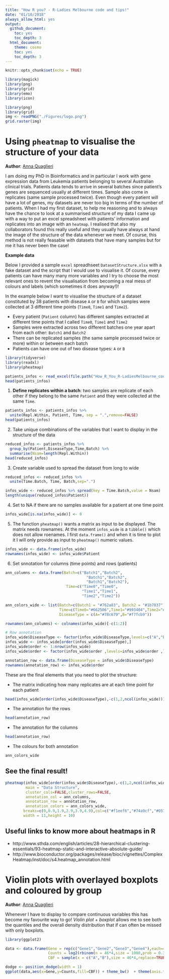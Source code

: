 ```yaml
---
title: "How R you? - R-Ladies Melbourne code and tips!"
date: "01/10/2018"
always_allow_html: yes
output:
  github_document:
    toc: yes
    toc_depth: 3
  html_document:
    theme: cosmo
    toc: yes
    toc_depth: 3
---
```



```r
knitr::opts_chunk$set(echo = TRUE)

library(magick)
library(png)
library(grid)
library(emo)
library(icon)
```


```r
library(png)
library(grid)
img <- readPNG("./Figures/logo.png")
grid.raster(img)
```



# Using `pheatmap` to visualise the structure of your data 

**Author**: [Anna Quaglieri](https://github.com/annaquaglieri16)

I am doing my PhD in Bioinformatics and in particular I work with gene expression data from Leukemia patients belonging to several Australian clinical trials. Patients data tends to arrive in several batches since patient's genes are sequenced usually at different times. Sample also come in replicates (same sample processed twice). Even though every patient will have a lot of genes, my datasets are never too big in terms of the number of patients. When I had my first dataset, to help me reasoning and to always have the chance to look at a summarised structure of my data I came up with a way to put an excel spreadsheet with patients' information and replicates into an image with an `heatmap`. I realised that also my collaborators found this really useful and they usually have always at hand the image of the structure of the data whenever we meet. Of course, this method is not really feasable with datasets that have many samples but for me it has never been the case!

**Example data**

Below I provided a sample `excel` spreadhseet `DatasetStructure.xlsx` with a fake dataset and the script that I would use to visualise it. Of course, every patients can have many many more variables and I try to choose the most relevant ones to revent the visualisation from becoming a real mess of colours and labels (which sometimes it does anyway!)! 

In the example below I want to visualise the structure of a dataset constituted by 38 patients with disease `A` or `B` for which samples were collected at 3 different time points (`Time0`, `Time1` and `Time2`). 

* Every patient (`Patient` column) has different samples extracted at different time points that I called `Time0`, `Time1` and `Time2` 
* Samples were extracted across two different batches one year apart from each other: `Batch1` and `Batch2`
* There can be replicated samples (the same sample processed twice or more) within or between each batch
* Patients can have one out of two disease types: `A` or `B`

```r
library(tidyverse)
library(readxl)
library(pheatmap)

patients_infos <- read_excel(file.path("How_R_You_R-LadiesMelbourne_code_and_tips_data/DatasetStructure.xlsx")) 
head(patients_infos)
```


1. **Define replicates within a batch**: two samples are replicate of each other if they belong to the same `Patient` and they were collected at the same `Time`. 

```r
patients_infos <- patients_infos %>%
  unite(Repl.Within, Patient, Time, sep = ".",remove=FALSE)
head(patients_infos)
```

2. Take unique combinations of the variables that I want to display in the structure of the data

```r
reduced_infos <- patients_infos %>%
  group_by(Patient,DiseaseType,Time,Batch) %>% 
  summarise(Nsam=length(Repl.Within)) 
head(reduced_infos)
```

3. Create variable used to spread the dataset from long to wide

```r
reduced_infos <- reduced_infos %>%
  unite(Time.Batch, Time, Batch,sep=".")

infos_wide <- reduced_infos %>% spread(key = Time.Batch,value = Nsam)
length(unique(reduced_infos$Patient))
```

4. Set to NA if there are no samples available for a patient at one time point

```r
infos_wide[is.na(infos_wide)] <- 0 
```


5. The function `pheatmap()` wants a matrix as input to be displayed. The matrix needs rownames. At the moment `infos_wide` is a `tibble()` which does not allow roenames. I first `data.frame()` and when it is time to plot it I will only provide as input to `pheatmap()` numeric values.


```r
infos_wide <- data.frame(infos_wide)
rownames(infos_wide) <- infos_wide$Patient
```

6. Set snnotation for columns (time points) and rows (patients) 

```r
ann_columns <- data.frame(Batch=c("Batch1","Batch2",
                                    "Batch1","Batch2",
                                    "Batch1","Batch2"),
                           Time=c("Time0","Time0",
                                  "Time1","Time1",
                                  "Time2","Time2"))

ann_colors_wide <- list(Batch=c(Batch1 = "#762a83", Batch2 = "#1b7837"),
                        Time=c(Time0="#662506",Time1="#993404",Time2="#ec7014"),
                        DiseaseType = c(A="#78c679",B="#f7fcb9"))

rownames(ann_columns) <- colnames(infos_wide)[-c(1:2)]

# Row annotation
infos_wide$DiseaseType <- factor(infos_wide$DiseaseType,levels=c("A","B"),ordered = TRUE)
infos_wide <- infos_wide[order(infos_wide$DiseaseType),]
infos_wide$order <- 1:nrow(infos_wide)
infos_wide$order <- factor(infos_wide$order ,levels=infos_wide$order ,labels=infos_wide$Patient)

annotation_row <- data.frame(DiseaseType = infos_wide$DiseaseType)
rownames(annotation_row) <- infos_wide$order
```

These are the final elements that you need to plot the structure:

* The matrix indicating how many replicates are at each time point for each patient

```r
head(infos_wide[order(infos_wide$DiseaseType),-c(1,2,ncol(infos_wide))])
```

* The annotation for the rows

```r
head(annotation_row)
```

* The annotation for the columns

```r
head(annotation_row)
```

* The colours for both annotation

```r
ann_colors_wide
```


## See the final result!

```r
pheatmap(infos_wide[order(infos_wide$DiseaseType),-c(1,2,ncol(infos_wide))],
         main = "Data Structure",
         cluster_cols=FALSE,cluster_rows=FALSE,
         annotation_col = ann_columns,
         annotation_row = annotation_row,
         annotation_colors = ann_colors_wide,
        breaks=c(0,0.9,1.9,2.9,3.9,4.9),col=c("#f1eef6","#74a9cf","#0570b0","blue","dark blue","black","grey"),show_colnames = FALSE,
        width = 11,height = 10)
```


## Useful links to know more about heatmaps in R

* http://www.sthda.com/english/articles/28-hierarchical-clustering-essentials/93-heatmap-static-and-interactive-absolute-guide/
* http://www.bioconductor.org/packages/release/bioc/vignettes/ComplexHeatmap/inst/doc/s4.heatmap_annotation.html


# Violin plots with overlayed boxplots and coloured by group

**Author**: [Anna Quaglieri](https://github.com/annaquaglieri16)

Whenever I have to display to compare continuous variables this has become my favourite way to go! *Violin plot* + *boxplot* allows me to see both the quantiles and the overall density distribution that if can often be missed with only boxplots.

```r
library(ggplot2)

data <- data.frame(Gene = rep(c("Gene1","Gene2","Gene3","Gene4"),each=46),
                   Counts = log2(rbinom(n = 46*4,size = 1000,prob = 0.3)),
                   CBF = sample(x = c("A","B"),size = 46*4,replace=TRUE))

dodge <- position_dodge(width = 1)
ggplot(data,aes(x=Gene,y=Counts,fill=CBF)) + theme_bw()  + theme(axis.text.x = element_text(angle = 0)) + geom_violin(trim=FALSE,position = dodge) + geom_boxplot(width=.1,position = dodge,show.legend = FALSE) +  labs(y="log2Counts") + facet_wrap(~Gene,scales="free_x")
```







